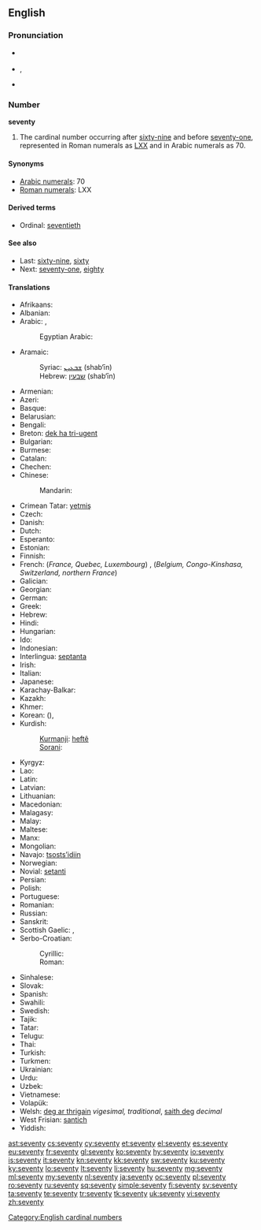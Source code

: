 ==English==

===Pronunciation===
* {{a|UK}} {{IPA|/ˈsɛv.ən.tɪ/}}
* {{a|US}} {{IPA|/ˈsɛv.ən.di/}}, {{IPA|/ˈsɛv.əɾ̃.i/}}
* {{audio|en-us-seventy.ogg|Audio (US)}}

===Number===
'''seventy'''

# The cardinal number occurring after [[sixty-nine]] and before [[seventy-one]], represented in Roman numerals as [[LXX]] and in Arabic numerals as 70.

====Synonyms====
* [[w:Arabic numerals|Arabic numerals]]: 70
* [[w:Roman numerals|Roman numerals]]: LXX

====Derived terms====
* Ordinal: [[seventieth]]

====See also====
* Last: [[sixty-nine]], [[sixty]]
* Next: [[seventy-one]], [[eighty]]

====Translations====
{{trans-top|cardinal number}}
* Afrikaans: {{t|af|sewentig}}
* Albanian: {{t|sq|shtatëdhjetë}}
* Arabic: {{t|ar|سبعين|tr=sabʿīn|alt=سَبْعينَ|sc=Arab}}, {{qualifier|only nominative, formal}} {{t|ar|سبعون|tr=sabʿūn|alt=سَبْعون|sc=Arab}}
*: Egyptian Arabic: {{tø|arz|سبعين|tr=sabʿīn|sc=Arab|xs=Egyptian Arabic}}
* Aramaic:
*: Syriac: [[ܫܒܥܝܢ]] (shab‘īn) {{c}}
*: Hebrew: [[שבעין]] (shab‘īn) {{c}}
* Armenian: {{t|hy|յոթանասուն|tr=yot'anasun|sc=Armn}}
* Azeri: {{t|az|yetmiş}}
* Basque: {{t|eu|hirurogeita hamar}}
* Belarusian: {{t|be|семдзесят|tr=sémdzesjat|sc=Cyrl}}
* Bengali: {{t|bn|সত্তর|tr=sôttôr|sc=Beng}}
* Breton: [[dek ha tri-ugent]]
* Bulgarian: {{t|bg|седемдесет|tr=sédemdeset|sc=Cyrl}}
* Burmese: {{t|my|ခုနစ်ဆယ်|tr=hkunnăhsè|sc=Mymr}}
* Catalan: {{t+|ca|setanta}}
* Chechen: {{tø|ce|кхузткъе итт|tr=quztqhe itt}}
* Chinese:
*: Mandarin: {{t|zh|七十|tr=qīshí|sc=Hani}}
* Crimean Tatar: [[yetmiş]]
* Czech: {{t-|cs|sedmdesát}}
* Danish: {{t+|da|halvfjerds}}
* Dutch: {{t+|nl|zeventig|f}}
* Esperanto: {{t-|eo|sepdek|xs=Esperanto}}
* Estonian: {{t|et|seitsekümmend}}
* Finnish: {{t-|fi|seitsemänkymmentä}}
* French: (''France, Quebec, Luxembourg'') {{t+|fr|soixante-dix}}, (''Belgium, Congo-Kinshasa, Switzerland, northern France'') {{t+|fr|septante}} {{m}}
* Galician: {{t+|gl|setenta|xs=Galician}}
* Georgian: {{t|ka|სამოცდაათი|tr=samoc'daat'i|sc=Geor}}
* German: {{t+|de|siebzig|f}}
* Greek: {{t|el|εβδομήντα|tr=evdomínta|sc=Grek}}
* Hebrew: {{t|he|שבעים|m|f|tr=shiv‘ím|alt=שִׁבְעִים|sc=Hebr}}
* Hindi: {{t+|hi|सत्तर|tr=sattar|xs=Hindi}}
* Hungarian: {{t+|hu|hetven}}
* Ido: {{t+|io|sepadek|xs=Ido}}
* Indonesian: {{t|id|tujuh puluh}}
* Interlingua: [[septanta]]
* Irish: {{t|ga|seachtó}}
* Italian: {{t+|it|settanta|m}}
* Japanese: {{t|ja|七十|tr=ななじゅう, nanájū, しちじゅう, shichíjū|sc=Jpan}}
* Karachay-Balkar: {{tø|krc|джетмиш|tr=jetmiş|sc=Cyrl}}
* Kazakh: {{t|kk|жетпіс|tr=jetpis|sc=Cyrl}}
* Khmer: {{t|km|ចិតសិប|tr=cət səp|sc=Khmr}}
* Korean: {{t|ko|칠십|tr=chilsip|sc=Kore}} ({{t|ko|七十|sc=Kore}}), {{t|ko|일흔|tr=ilheun|sc=Kore}}
* Kurdish:
*: [[Kurmanji]]: [[heftê]]
*: [[Sorani]]: {{ku-Arab|[[حه‌فتا]]}}
{{trans-mid}}
* Kyrgyz: {{t|ky|жетимиш|tr=cetimiş|sc=Cyrl}}
* Lao: {{t|lo|ເຈັດສິບ|tr=cét síp|sc=Laoo}}
* Latin: {{t-|la|septuaginta}}
* Latvian: {{t|lv|septiņdesmit}}
* Lithuanian: {{t|lt|septyniasdešimt}}
* Macedonian: {{t|mk|седумдесет|tr=sedúmdeset}}
* Malagasy: {{t|mg|fitopolo|xs=Malagasy}}
* Malay: {{t|ms|tujuh puluh}}
* Maltese: {{t|mt|sebgħin}}
* Manx: {{t|gv|tree feed as jeih}}
* Mongolian: {{t-|mn|дал|tr=dal|sc=Cyrl|xs=Mongolian}}
* Navajo: [[tsostsʼidiin]]
* Norwegian: {{t+|no|sytti}}
* Novial: [[setanti]]
* Persian: {{t-|fa|هفتاد|tr=haftâd|xs=Persian}}
* Polish: {{t|pl|siedemdziesiąt}}
* Portuguese: {{t+|pt|setenta}}
* Romanian: {{t+|ro|șaptezeci}}
* Russian: {{t+|ru|семьдесят|tr=sémʹdesjat|sc=Cyrl}}
* Sanskrit: {{t|sa|अशीतितमः|tr=aśītitamaḥ|xs=Sanskrit}}
* Scottish Gaelic: {{qualifier|old system}} {{t-|gd|trì|xs=Scottish Gaelic}} {{t-|gd|fichead|xs=Scottish Gaelic}} {{t-|gd|'s|xs=Scottish Gaelic}} {{t-|gd|deich|alt=a deich|xs=Scottish Gaelic}},  {{qualifier|new system}} {{t-|gd|seachdad|xs=Scottish Gaelic}}
* Serbo-Croatian:
*: Cyrillic: {{t|sh|седамдесет}}
*: Roman: {{t|sh|sedamdeset}}
* Sinhalese: {{t|si|හැත්තෑව|tr=haththaeva|sc=Sinh}}
* Slovak: {{t|sk|sedemdesiat}}
* Spanish: {{t+|es|setenta}}
* Swahili: {{t|sw|sabini|xs=Swahili}}
* Swedish: {{t+|sv|sjuttio}}
* Tajik: {{t|tg|хафтод|tr=haftod|sc=Cyrl}}
* Tatar: {{t+|tt|җитмеш|tr=citmeş|sc=Cyrl}}
* Telugu: {{t|te|డెబ్భై|tr=Debbhai}}
* Thai: {{t|th|เจ็ดสิบ|tr=jèt sìp|sc=Thai}}
* Turkish: {{t+|tr|yetmiş}}
* Turkmen: {{t|tk|ýetmiş}}
* Ukrainian: {{t|uk|сімдесять|tr=símdesjatʹ|sc=Cyrl}}
* Urdu: {{t-|ur|ستر|tr=sattar|xs=Urdu}}
* Uzbek: {{t|uz|yetmish}}
* Vietnamese: {{t|vi|bay mươi}}
* Volapük: {{t|vo|veldeg}}
* Welsh: [[deg ar thrigain]] ''vigesimal, traditional'', [[saith deg]] ''decimal''
* West Frisian: [[santich]]
* Yiddish: {{t|yi|זיבעציק|tr=zibetsik|sc=Hebr}}
{{trans-bottom}}

[[Category:English cardinal numbers]]

[[ast:seventy]]
[[cs:seventy]]
[[cy:seventy]]
[[et:seventy]]
[[el:seventy]]
[[es:seventy]]
[[eu:seventy]]
[[fr:seventy]]
[[gl:seventy]]
[[ko:seventy]]
[[hy:seventy]]
[[io:seventy]]
[[is:seventy]]
[[it:seventy]]
[[kn:seventy]]
[[kk:seventy]]
[[sw:seventy]]
[[ku:seventy]]
[[ky:seventy]]
[[lo:seventy]]
[[lt:seventy]]
[[li:seventy]]
[[hu:seventy]]
[[mg:seventy]]
[[ml:seventy]]
[[my:seventy]]
[[nl:seventy]]
[[ja:seventy]]
[[oc:seventy]]
[[pl:seventy]]
[[ro:seventy]]
[[ru:seventy]]
[[sq:seventy]]
[[simple:seventy]]
[[fi:seventy]]
[[sv:seventy]]
[[ta:seventy]]
[[te:seventy]]
[[tr:seventy]]
[[tk:seventy]]
[[uk:seventy]]
[[vi:seventy]]
[[zh:seventy]]